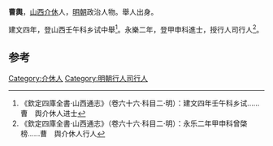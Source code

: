 '''曹輿'''，[[山西|山西]][[介休|介休]]人，[[明朝|明朝]]政治人物。舉人出身。

建文四年，登山西壬午科乡试中舉<ref>《欽定四庫全書·山西通志》（卷六十六·科目二·明）：建文四年壬午科乡试……曹　舆介休人进士</ref>。永樂二年，登甲申科進士，授行人司行人<ref>《欽定四庫全書·山西通志》（卷六十六·科目二·明）：永乐二年甲申科曾棨榜……曹　舆介休人行人</ref>。

==参考==
{{reflist}}
{{明朝人物小作品}}
{{永樂二年甲申科殿試金榜}}
[[Category:介休人|Category:介休人]]
[[Category:明朝行人司行人|Category:明朝行人司行人]]